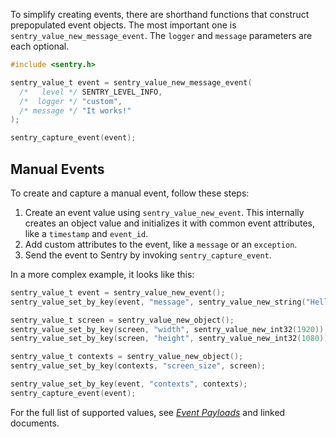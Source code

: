 To simplify creating events, there are shorthand functions that construct prepopulated event objects. The most important one is `sentry_value_new_message_event`. The `logger` and `message` parameters are each optional.

```c
#include <sentry.h>

sentry_value_t event = sentry_value_new_message_event(
  /*   level */ SENTRY_LEVEL_INFO,
  /*  logger */ "custom",
  /* message */ "It works!"
);

sentry_capture_event(event);
```

## Manual Events

To create and capture a manual event, follow these steps:

1. Create an event value using `sentry_value_new_event`. This internally creates an object value and initializes it with common event attributes, like a `timestamp` and `event_id`.
2. Add custom attributes to the event, like a `message` or an `exception`.
3. Send the event to Sentry by invoking `sentry_capture_event`.

In a more complex example, it looks like this:
```c
sentry_value_t event = sentry_value_new_event();
sentry_value_set_by_key(event, "message", sentry_value_new_string("Hello!"));

sentry_value_t screen = sentry_value_new_object();
sentry_value_set_by_key(screen, "width", sentry_value_new_int32(1920));
sentry_value_set_by_key(screen, "height", sentry_value_new_int32(1080));

sentry_value_t contexts = sentry_value_new_object();
sentry_value_set_by_key(contexts, "screen_size", screen);

sentry_value_set_by_key(event, "contexts", contexts);
sentry_capture_event(event);
```

For the full list of supported values, see [_Event Payloads_](https://develop.sentry.dev/sdk/data-model/event-payloads/) and linked documents.
